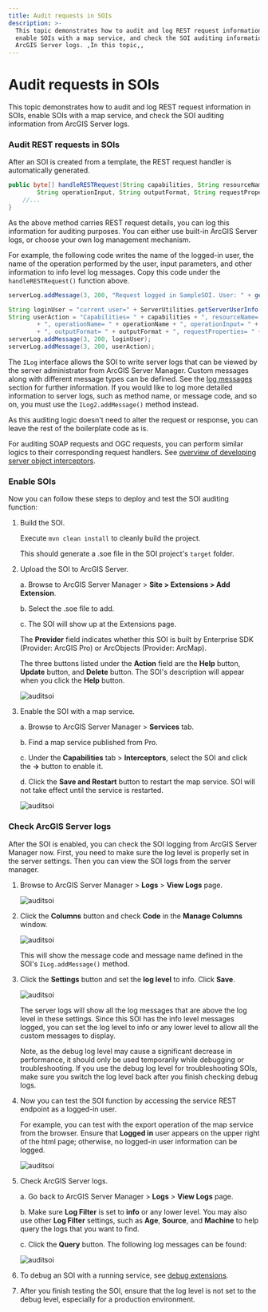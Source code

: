 ```yaml
---
title: Audit requests in SOIs
description: >-
  This topic demonstrates how to audit and log REST request information in SOIs,
  enable SOIs with a map service, and check the SOI auditing information from
  ArcGIS Server logs. ,In this topic,,
---
```


# Audit requests in SOIs

This topic demonstrates how to audit and log REST request information in SOIs, enable SOIs with a map service, and check the SOI auditing information from ArcGIS Server logs.

### Audit REST requests in SOIs

After an SOI is created from a template, the REST request handler is automatically generated.  

```java
public byte[] handleRESTRequest(String capabilities, String resourceName, String operationName, 
        String operationInput, String outputFormat, String requestProperties, String[] responseProperties) throws IOException, AutomationException { 
    //... 
} 
```

As the above method carries REST request details, you can log this information for auditing purposes. You can either use built-in ArcGIS Server logs, or choose your own log management mechanism.  

For example, the following code writes the name of the logged-in user, the name of the operation performed by the user, input parameters, and other information to info level log messages. Copy this code under the `handleRESTRequest()` function above.  

```java
serverLog.addMessage(3, 200, "Request logged in SampleSOI. User: " + getLoggedInUserName() + ", Operation: " + operationName + ", Operation Input: " + processOperationInput(operationInput)); 

String loginUser = "current user=" + ServerUtilities.getServerUserInfo().getName();  
String userAction = "Capabilities= " + capabilities + ", resourceName= " + resourceName   
        + ", operationName= " + operationName + ", operationInput= " + operationInput   
        + ", outputFormat= " + outputFormat + ", requestProperties= " + requestProperties;   
serverLog.addMessage(3, 200, loginUser);   
serverLog.addMessage(3, 200, userAction);    
```

The `ILog` interface allows the SOI to write server logs that can be viewed by the server administrator from ArcGIS Server Manager. Custom messages along with different message types can be defined. See the [log messages](../log-messages-java/) section for further information. If you would like to log more detailed information to server logs, such as method name, or message code, and so on, you must use the `ILog2.addMessage()` method instead.  

As this auditing logic doesn't need to alter the request or response, you can leave the rest of the boilerplate code as is.  

For auditing SOAP requests and OGC requests, you can perform similar logics to their corresponding request handlers. See [overview of developing server object interceptors](../overview-of-developing-sois-java/).  

### Enable SOIs

Now you can follow these steps to deploy and test the SOI auditing function:  

1.  Build the SOI.  

    Execute `mvn clean install` to cleanly build the project.
    
    This should generate a .soe file in the SOI project's `target` folder.  

2.  Upload the SOI to ArcGIS Server.  

    a.  Browse to ArcGIS Server Manager > **Site > Extensions > Add Extension**.  

    b.  Select the .soe file to add.  

    c.  The SOI will show up at the Extensions page.  

    The **Provider** field indicates whether this SOI is built by Enterprise SDK (Provider: ArcGIS Pro) or ArcObjects (Provider: ArcMap).

    The three buttons listed under the **Action** field are the **Help** button, **Update** button, and **Delete** button. The SOI's description will appear when you click the **Help** button.

    ![](./bitmaps/javaaudit2.png "auditsoi")

3.  Enable the SOI with a map service.  

    a.  Browse to ArcGIS Server Manager > **Services** tab.  

    b.  Find a map service published from Pro.  

    c.  Under the **Capabilities** tab > **Interceptors**, select the SOI and click the **→** button to enable it.  

    d.  Click the **Save and Restart** button to restart the map service. SOI will not take effect until the service is restarted.  

    ![](./bitmaps/javaaudit3.png "auditsoi")  

### Check ArcGIS Server logs

After the SOI is enabled, you can check the SOI logging from ArcGIS Server Manager now. First, you need to make sure the log level is properly set in the server settings. Then you can view the SOI logs from the server manager.  

1.  Browse to ArcGIS Server Manager > **Logs** > **View Logs** page.  

    ![](./bitmaps/javaaudit4.png "auditsoi")  

2.  Click the **Columns** button and check **Code** in the **Manage Columns** window.  

    ![](./bitmaps/javaaudit5.png "auditsoi")  

    This will show the message code and message name defined in the SOI's `ILog.addMessage()` method.  

3.  Click the **Settings** button and set the **log level** to info. Click **Save**.  

    ![](./bitmaps/javaaudit6.png "auditsoi")  

    The server logs will show all the log messages that are above the log level in these settings. Since this SOI has the info level messages logged, you can set the log level to info or any lower level to allow all the custom messages to display.  

    Note, as the debug log level may cause a significant decrease in performance, it should only be used temporarily while debugging or troubleshooting. If you use the debug log level for troubleshooting SOIs, make sure you switch the log level back after you finish checking debug logs.  

4.  Now you can test the SOI function by accessing the service REST endpoint as a logged-in user.  

    For example, you can test with the export operation of the map service from the browser. Ensure that **Logged in** user appears on the upper right of the html page; otherwise, no logged-in user information can be logged.  

    ![](./bitmaps/javaaudit7.png "auditsoi")  

5.  Check ArcGIS Server logs.  

    a.  Go back to ArcGIS Server Manager > **Logs** > **View Logs** page.  

    b.  Make sure **Log Filter** is set to **info** or any lower level. You may also use other **Log Filter** settings, such as **Age**, **Source**, and **Machine** to help query the logs that you want to find.  

    c.  Click the **Query** button. The following log messages can be found:  

    ![](./bitmaps/javaaudit8.png "auditsoi")  

6.  To debug an SOI with a running service, see [debug extensions](../debug-extensions-dedicated-java/).  

7.  After you finish testing the SOI, ensure that the log level is not set to the debug level, especially for a production environment.  